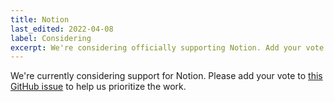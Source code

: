 ```yaml
---
title: Notion
last_edited: 2022-04-08
label: Considering
excerpt: We're considering officially supporting Notion. Add your vote.
---
```


We're currently considering support for Notion. Please add your vote to [this GitHub issue](https://github.com/contentlayerdev/contentlayer/issues/174) to help us prioritize the work.
